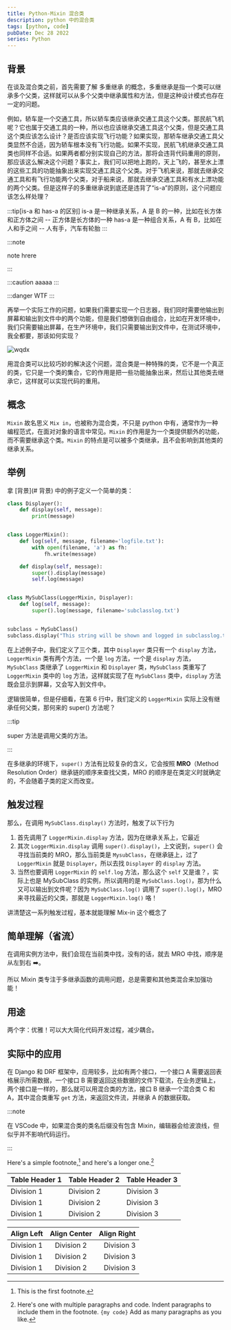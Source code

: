 ```yaml
---
title: Python-Mixin 混合类
description: python 中的混合类
tags: [python, code]
pubDate: Dec 28 2022
series: Python
---
```


## 背景

在谈及混合类之前，首先需要了解 <highlight color="#25c2a0"> 多重继承 </highlight> 的概念，多重继承是指一个类可以继承多个父类，这样就可以从多个父类中继承属性和方法，但是这种设计模式也存在一定的问题。

例如，轿车是一个交通工具，所以轿车类应该继承交通工具这个父类。那民航飞机呢？它也属于交通工具的一种，所以也应该继承交通工具这个父类，但是交通工具这个类应该怎么设计？是否应该实现飞行功能？如果实现，那轿车继承交通工具父类显然不合适，因为轿车根本没有飞行功能。如果不实现，民航飞机继承交通工具类也同样不合适。如果两者都分别实现自己的方法，那将会违背代码重用的原则，那应该这么解决这个问题？事实上，我们可以把地上跑的，天上飞的，甚至水上漂的这些工具的功能抽象出来实现交通工具这个父类。对于飞机来说，那就去继承交通工具和有飞行功能两个父类，对于船来说，那就去继承交通工具和有水上漂功能的两个父类。但是这样子的多重继承说到底还是违背了“is-a”的原则，这个问题应该怎么样处理？

:::tip[is-a 和 has-a 的区别]
is-a 是一种继承关系，A 是 B 的一种，比如在长方体和正方体之间 -- 正方体是长方体的一种
has-a 是一种组合关系，A 有 B，比如在人和手之间 -- 人有手，汽车有轮胎
:::


:::note

note hrere

:::

:::caution
aaaaa
:::

:::danger
WTF
:::


再举一个实际工作的问题，如果我们需要实现一个日志器，我们同时需要他输出到屏幕和输出到文件中的两个功能，但是我们想做到自由组合，比如在开发环境中，我们只需要输出屏幕，在生产环境中，我们只需要输出到文件中，在测试环境中，我全都要，那该如何实现？

![wqdx](./assets/wqdy.jpg)

用混合类可以比较巧妙的解决这个问题，混合类是一种特殊的类，它不是一个真正的类，它只是一个类的集合，它的作用是把一些功能抽象出来，然后让其他类去继承它，这样就可以实现代码的重用。

## 概念

`Mixin` 故名思义 `Mix in`，也被称为混合类，不只是 python 中有，通常作为一种编程范式，在面对对象的语言中常见。`Mixin` 的作用是为一个类提供额外的功能，而不需要继承这个类。`Mixin` 的特点是可以被多个类继承，且不会影响到其他类的继承关系。

## 举例

拿 [背景](# 背景) 中的例子定义一个简单的类：

```python showLineNumbers title="example.py" {6}
class Displayer():
    def display(self, message):
        print(message)


class LoggerMixin():
    def log(self, message, filename='logfile.txt'):
        with open(filename, 'a') as fh:
            fh.write(message)

    def display(self, message):
        super().display(message)
        self.log(message)


class MySubClass(LoggerMixin, Displayer):
    def log(self, message):
        super().log(message, filename='subclasslog.txt')


subclass = MySubClass()
subclass.display("This string will be shown and logged in subclasslog.txt")
```

在上述例子中，我们定义了三个类，其中 `Displayer` 类只有一个 `display` 方法，`LoggerMixin` 类有两个方法，一个是 `log` 方法，一个是 `display` 方法，`MySubClass` 类继承了 `LoggerMixin` 和 `Displayer` 类，`MySubClass` 类重写了 `LoggerMixin` 类中的 `log` 方法，这样就实现了在 `MySubClass` 类中，`display` 方法既会显示到屏幕，又会写入到文件中。

逻辑很简单，但是仔细看，在第 6 行中，我们定义的 `LoggerMixin` 实际上没有继承任何父类，那何来的 super() 方法呢？

:::tip

super 方法是调用父类的方法。

:::

在多继承的环境下，`super()` 方法有比较复杂的含义，它会按照 **MRO**（Method Resolution Order）继承链的顺序来查找父类，MRO 的顺序是在类定义时就确定的，不会随着子类的定义而改变。

## 触发过程

那么，在调用 `MySubClass.display()` 方法时，触发了以下行为

1. 首先调用了 `LoggerMixin.display` 方法，因为在继承关系上，它最近
2. 其次 `LoggerMixin.display` 调用 `super().display()`，上文说到，`super()` 会寻找当前类的 MRO，那么当前类是 `MysubClass`，在继承链上，过了 `LoggerMixin` 就是 `Displayer`，所以去找 `Displayer` 的 `display` 方法。
3. 当然也要调用 `LoggerMixin` 的 `self.log` 方法，那么这个 `self` 又是谁？，实际上也是 MySubClass 的实例，所以调用的是 `MySubClass.log()`，那为什么又可以输出到文件呢？因为 `MySubClass.log()` 调用了 `super().log()`，MRO 来寻找最近的父类，那就是 `LoggerMixin.log()` 咯！

讲清楚这一系列触发过程，基本就能理解 Mix-in 这个概念了

## 简单理解（省流）

在调用实例方法中，我们会现在当前类中找，没有的话，就去 MRO 中找，顺序是从左到右 ➡️。

所以 Mixin 类专注于多继承函数的调用问题，总是需要和其他类混合来加强功能！

## 用途

两个字：优雅！可以大大简化代码开发过程，减少耦合。

## 实际中的应用

在 Django 和 DRF 框架中，应用较多，比如有两个接口，一个接口 A 需要返回表格展示所需数据，一个接口 B 需要返回这些数据的文件下载流，在业务逻辑上，两个接口是一样的，那么就可以用混合类的方法，接口 B 继承一个混合类 C 和 A，其中混合类重写 `get` 方法，来返回文件流，并继承 A 的数据获取。

:::note

在 VSCode 中，如果混合类的类名后缀没有包含 Mixin，编辑器会给波浪线，但似乎并不影响代码运行。

:::

Here's a simple footnote,[^1] and here's a longer one.[^bignote]

[^1]: This is the first footnote.
[^bignote]:
    Here's one with multiple paragraphs and code.
    Indent paragraphs to include them in the footnote.
    `{my code}`
    Add as many paragraphs as you like.

| Table Header 1 | Table Header 2 | Table Header 3 |
| -------------- | -------------- | -------------- |
| Division 1     | Division 2     | Division 3     |
| Division 1     | Division 2     | Division 3     |
| Division 1     | Division 2     | Division 3     |

| Align Left | Align Center | Align Right |
| :--------- | :----------: | ----------: |
| Division 1 |  Division 2  |  Division 3 |
| Division 1 |  Division 2  |  Division 3 |
| Division 1 |  Division 2  |  Division 3 |
